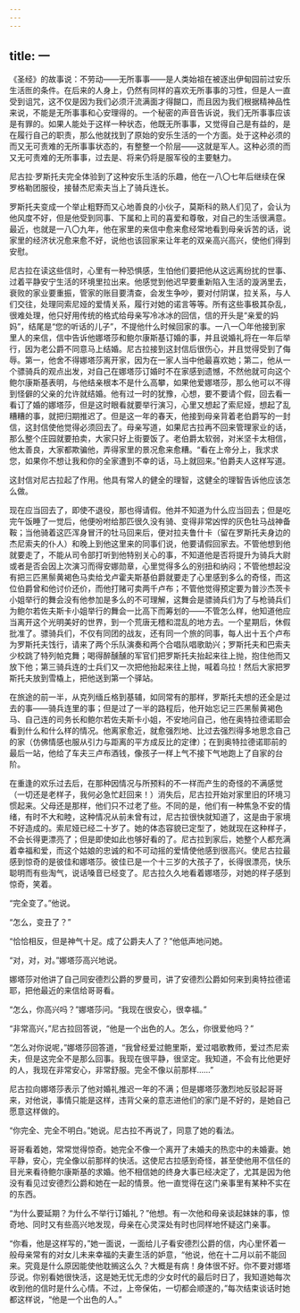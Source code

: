```yaml
---
---
---
```

title: 一
---




《圣经》的故事说：不劳动——无所事事——是人类始祖在被逐出伊甸园前过安乐生活匢的条件。在后来的人身上，仍然有同样的喜欢无所事事的习性，但是人一直受到诅咒，这不仅是因为我们必须汗流满面才得餬口，而且因为我们根据精神品性来说，不能是无所事事和心安理得的。一个秘密的声音告诉说，我们无所事事应该是有罪的。如果人能处于这样一种状态，他既无所事事，又觉得自己是有益的，是在履行自己的职责，那么他就找到了原始的安乐生活的一个方面。处于这种必须的而又无可责难的无所事事状态的，有整整一个阶层——这就是军人。这种必须的而又无可责难的无所事事，过去是、将来仍将是服军役的主要魅力。

尼古拉·罗斯托夫完全体验到了这种安乐生活的乐趣，他在一八〇七年后继续在保罗格勒团服役，接替杰尼索夫当上了骑兵连长。

罗斯托夫变成一个举止粗野而又心地善良的小伙子，莫斯科的熟人们见了，会认为他风度不好，但是他受到同事、下属和上司的喜爱和尊敬，对自己的生活很满意。最近，也就是一八〇九年，他在家里的来信中愈来愈经常地看到母亲诉苦的话，说家里的经济状况愈来愈不好，说他也该回家来让年老的双亲高兴高兴，使他们得到安慰。

尼古拉在读这些信时，心里有一种恐惧感，生怕他们要把他从这远离纷扰的世事、过着平静安宁生活的环境里拉出来。他感觉到他迟早要重新陷入生活的漩涡里去，衰败的家业要重振，管家的账目要清查，会发生争吵，要对付阴谋，拉关系，与人们交往，处理同索尼娅的爱情关系，履行对她的诺言等等。所有这些事极其杂乱，很难处理，他只好用传统的格式给母亲写冷冰冰的回信，信的开头是“亲爱的妈妈”，结尾是“您的听话的儿子”，不提他什么时候回家的事。一八一〇年他接到家里人的来信，信中告诉他娜塔莎和鲍尔康斯基订婚的事，并且说婚礼将在一年后举行，因为老公爵不同意马上结婚。尼古拉接到这封信后很伤心，并且觉得受到了侮辱。第一，他舍不得娜塔莎离开家，因为在一家人当中他最喜欢她；第二，他从一个骠骑兵的观点出发，对自己在娜塔莎订婚时不在家感到遗憾，不然他就可向这个鲍尔康斯基表明，与他结亲根本不是什么高攀，如果他爱娜塔莎，那么他可以不得到怪僻的父亲的允许就结婚。他有过一时的犹豫，心想，要不要请个假，回去看一看订了婚的娜塔莎，但是这时眼看就要举行演习，心里又想起了索尼娅，想起了乱糟糟的事，就把归期推迟了。但是这一年的春天，他接到母亲背着老伯爵写的一封信，这封信使他觉得必须回去了。母亲写道，如果尼古拉再不回来管理家业的话，那么整个庄园就要拍卖，大家只好上街要饭了。老伯爵太软弱，对米坚卡太相信，他太善良，大家都欺骗他，弄得家里的景况愈来愈糟。“看在上帝分上，我求求您，如果你不想让我和你的全家遭到不幸的话，马上就回来。”伯爵夫人这样写道。

这封信对尼古拉起了作用。他具有常人的健全的理智，这健全的理智告诉他应该怎么做。

现在应当回去了，即使不退役，那也得请假。他并不知道为什么应当回去；但是吃完午饭睡了一觉后，他便吩咐给那匹很久没有骑、变得非常凶悍的灰色牡马战神备鞍；当他骑着这匹浑身冒汗的牡马回来后，便对拉夫鲁什卡（留在罗斯托夫身边的杰尼索夫的仆人）和晚上到他这里来的同事们说，他要请假回家去。不管他想到他就要走了，不能从司令部打听到他特别关心的事，不知道他是否将提升为骑兵大尉或者是否会因上次演习而得安娜勋章，心里觉得多么的别扭和纳闷；不管他想起没有把三匹黑鬃黄褐色马卖给戈卢霍夫斯基伯爵就要走了心里感到多么的奇怪，而这位伯爵曾和他讨价还价，而他打赌可卖两千卢布；不管他觉得预定要为普沙杰茨卡小姐举行的舞会没有他参加是多么的不可理解，这舞会是骠骑兵们为了与枪骑兵们为鲍尔若佐夫斯卡小姐举行的舞会一比高下而筹划的——不管怎么样，他知道他应当离开这个光明美好的世界，到一个荒唐无稽和混乱的地方去。一个星期后，休假批准了。骠骑兵们，不仅有同团的战友，还有同一个旅的同事，每人出十五个卢布为罗斯托夫饯行，请来了两个乐队演奏和两个合唱队唱歌助兴；罗斯托夫和巴索夫少校跳了特列帕克舞；喝得醉醺醺的军官们把罗斯托夫抬起来往上抛，抱住他而又放下他；第三骑兵连的士兵们又一次把他抬起来往上抛，喊着乌拉！然后大家把罗斯托夫放到雪橇上，把他送到第一个驿站。

在旅途的前一半，从克列缅丘格到基辅，如同常有的那样，罗斯托夫想的还全是过去的事——骑兵连里的事；但是过了一半的路程后，他开始忘记三匹黑鬃黄褐色马、自己连的司务长和鲍尔若佐夫斯卡小姐，不安地问自己，他在奥特拉德诺耶会看到什么和什么样的情况。他离家愈近，就愈强烈地、比过去强烈得多地思念自己的家（仿佛情感也服从引力与距离的平方成反比的定律）；在到奥特拉德诺耶前的最后一站，他给了车夫三卢布酒钱，像孩子一样上气不接下气地跑上了自家的台阶。

在重逢的欢乐过去后，在那种因情况与所预料的不一样而产生的奇怪的不满感觉（一切还是老样子，我何必急忙赶回来！）消失后，尼古拉开始对家里旧的环境习惯起来。父母还是那样，他们只不过老了些。不同的是，他们有一种焦急不安的情绪，有时不大和睦，这种情况从前未曾有过，尼古拉很快就知道了，这是由于家境不好造成的。索尼娅已经二十岁了。她的体态容貌已定型了，她就现在这种样子，不会长得更漂亮了；但是即使如此也够好看的了。尼古拉到家后，她整个人都充满着幸福和爱，而这个姑娘的忠诚的和不可动摇的爱情使他感到很高兴。使尼古拉最感到惊奇的是彼佳和娜塔莎。彼佳已是一个十三岁的大孩子了，长得很漂亮，快乐聪明而有些淘气，说话嗓音已经变了。尼古拉久久地看着娜塔莎，对她的样子感到惊奇，笑着。

“完全变了。”他说。

“怎么，变丑了？”

“恰恰相反，但是神气十足。成了公爵夫人了？”他低声地问她。

“对，对，对。”娜塔莎高兴地说。

娜塔莎对他讲了自己同安德烈公爵的罗曼司，讲了安德烈公爵如何来到奥特拉德诺耶，把他最近的来信给哥哥看。

“怎么，你高兴吗？”娜塔莎问。“我现在很安心，很幸福。”

“非常高兴，”尼古拉回答说，“他是一个出色的人。怎么，你很爱他吗？”

“怎么对你说呢，”娜塔莎回答道，“我曾经爱过鲍里斯，爱过唱歌教师，爱过杰尼索夫，但是这完全不是那么回事。我现在很平静，很坚定。我知道，不会有比他更好的人，我现在非常安心，非常舒服。完全不像以前那样……”

尼古拉向娜塔莎表示了他对婚礼推迟一年的不满；但是娜塔莎激烈地反驳起哥哥来，对他说，事情只能是这样，违背父亲的意志进他们的家门是不好的，是她自己愿意这样做的。

“你完全、完全不明白。”她说。尼古拉不再说了，同意了她的看法。

哥哥看着她，常常觉得惊奇。她完全不像一个离开了未婚夫的热恋中的未婚妻。她平静，安心，完全像以前那样的快活。这使尼古拉感到奇怪，甚至使他用不信任的目光来看待鲍尔康斯基的求婚。他不相信她的终身大事已经决定了，尤其是因为他没有看见过安德烈公爵和她在一起的情景。他一直觉得在这门亲事里有某种不实在的东西。

“为什么要延期？为什么不举行订婚礼？”他想。有一次他和母亲谈起妹妹的事，惊奇地、同时又有些高兴地发现，母亲在心灵深处有时也同样地怀疑这门亲事。

“你看，他是这样写的，”她一面说，一面给儿子看安德烈公爵的信，内心里怀着一般母亲常有的对女儿未来幸福的夫妻生活的妒意，“他说，他在十二月以前不能回来。究竟是什么原因能使他耽搁这么久？大概是有病！身体很不好。你不要对娜塔莎说。你别看她很快活，这是她无忧无虑的少女时代的最后时日了，我知道她每次收到他的信时是什么心情。不过，上帝保佑，一切都会顺遂的，”每次结束谈话时她都这样说，“他是一个出色的人。”